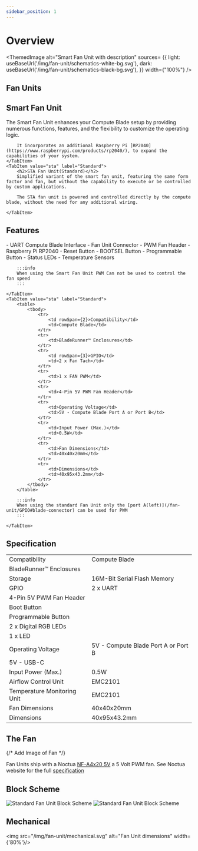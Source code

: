 ```yaml
---
sidebar_position: 1
---
```



# Overview

<ThemedImage
    alt="Smart Fan Unit with description"
    sources= {{
        light: useBaseUrl('/img/fan-unit/schematics-white-bg.svg'),
        dark: useBaseUrl('/img/fan-unit/schematics-black-bg.svg'),
    }}
    width={"100%"}
/>


## Fan Units

<Tabs groupId="fanunit" defaultValue="smart">
    <TabItem value="smart" label="Smart">
        <h2>Smart Fan Unit</h2>
        The Smart Fan Unit enhances your Compute Blade setup by providing numerous functions, features, and the flexibility to customize the operating logic.

        It incorporates an additional Raspberry Pi [RP2040](https://www.raspberrypi.com/products/rp2040/), to expand the capabilities of your system.
    </TabItem>
    <TabItem value="sta" label="Standard">
        <h2>STA Fan Unit(Standard)</h2>
        Simplified variant of the smart fan unit, featuring the same form factor and fan, but without the capability to execute or be controlled by custom applications.
        
        The STA fan unit is powered and controlled directly by the compute blade, without the need for any additional wiring.

    </TabItem>
</Tabs>

## Features
<Tabs groupId="fanunit" defaultValue="smart">
    <TabItem value="smart" label="Smart">
        - UART Compute Blade Interface
        - Fan Unit Connector
        - PWM Fan Header
        - Raspberry Pi RP2040
        - Reset Button
        - BOOTSEL Button
        - Programmable Button
        - Status LEDs
        - Temperature Sensors

        :::info
        When using the Smart Fan Unit PWM Can not be used to control the fan speed
        :::

    </TabItem>
    <TabItem value="sta" label="Standard">
        <table>
            <tbody>
                <tr>
                    <td rowSpan={2}>Compatibility</td>
                    <td>Compute Blade</td>
                </tr>
                <tr>
                    <td>BladeRunner™️ Enclosures</td>
                </tr>
                <tr>
                    <td rowSpan={3}>GPIO</td>
                    <td>2 x Fan Tach</td>
                </tr>
                <tr>
                    <td>1 x FAN PWM</td>
                </tr>
                <tr>
                    <td>4-Pin 5V PWM Fan Header</td>
                </tr>
                <tr>
                    <td>Operating Voltage</td>
                    <td>5V - Compute Blade Port A or Port B</td>
                </tr>
                <tr>
                    <td>Input Power (Max.)</td>
                    <td>0.5W</td>
                </tr>
                <tr>
                    <td>Fan Dimensions</td>
                    <td>40x40x20mm</td>
                </tr>
                <tr>
                    <td>Dimensions</td>
                    <td>40x95x43.2mm</td>
                </tr>
            </tbody>
        </table>

        :::info
        When using the standard Fan Unit only the [port A(left)](/fan-unit/GPIO#blade-connector) can be used for PWM
        :::

    </TabItem>
</Tabs>

## Specification
<Tabs groupId="fanunit" defaultValue="smart">
    <TabItem value="smart" label="Smart">
        <table>
            <tbody>
                <tr>
                    <td rowSpan={2}>Compatibility</td>
                    <td>Compute Blade</td>
                </tr>
                <tr>
                    <td>BladeRunner™️ Enclosures</td>
                </tr>
                <tr>
                    <td>Storage</td>
                    <td>16M-Bit Serial Flash Memory</td>
                </tr>
                <tr>
                    <td rowSpan={6}>GPIO</td>
                    <td>2 x UART</td>
                </tr>
                <tr>
                    <td>4-Pin 5V PWM Fan Header</td>
                </tr>
                <tr>
                    <td>Boot Button</td>
                </tr>
                <tr>
                    <td>Programmable Button</td>
                </tr>
                <tr>
                    <td>2 x Digital RGB LEDs</td>
                </tr>
                <tr>
                    <td>1 x LED</td>
                </tr>
                <tr>
                    <td rowSpan={2}>Operating Voltage</td>
                    <td>5V - Compute Blade Port A or Port B</td>
                </tr>
                <tr>
                    <td>5V - USB-C</td>
                </tr>
                <tr>
                    <td>Input Power (Max.)</td>
                    <td>0.5W</td>
                </tr>
                <tr>
                    <td>Airflow Control Unit</td>
                    <td>EMC2101</td>
                </tr>
                <tr>
                    <td>Temperature Monitoring Unit</td>
                    <td>EMC2101</td>
                </tr>
                <tr>
                    <td>Fan Dimensions</td>
                    <td>40x40x20mm</td>
                </tr>
                <tr>
                    <td>Dimensions</td>
                    <td>40x95x43.2mm</td>
                </tr>
            </tbody>
        </table>
    </TabItem>
</Tabs>


## The Fan

{/* Add Image of Fan */}

Fan Units ship with a Noctua [NF-A4x20 5V](https://noctua.at/en/nf-a4x20-5v-pwm) a 5 Volt PWM fan. See Noctua website for the full [specification](https://noctua.at/en/nf-a4x20-5v-pwm/specification)

## Block Scheme

<Tabs groupId="fanunit" defaultValue="smart">
    <TabItem value="smart" label="Smart">
        <img src="/img/fan-unit/smart-block.svg" alt="Standard Fan Unit Block Scheme" width={'50%'}/>
    </TabItem>
    <TabItem value="sta" label="Standard">
        <img src="/img/fan-unit/sta-block.svg" alt="Standard Fan Unit Block Scheme" width={'70%'}/>
    </TabItem>
</Tabs>

## Mechanical

<img src="/img/fan-unit/mechanical.svg" alt="Fan Unit dimensions" width={'80%'}/>

